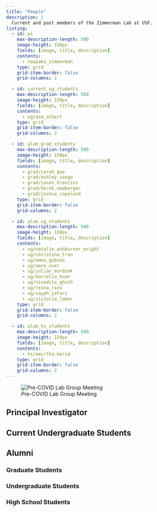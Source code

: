 ```yaml
---
title: "People"
description: |
  Current and past members of the Zimmerman Lab at USF.
listing:
  - id: pi
    max-description-length: 500
    image-height: 150px
    fields: [image, title, description]
    contents: 
      - naupaka_zimmerman
    type: grid
    grid-item-border: false
    grid-columns: 2

  - id: current_ug_students
    max-description-length: 500
    image-height: 150px
    fields: [image, title, description]
    contents: 
      - ug/ava_albert
    type: grid
    grid-item-border: false
    grid-columns: 2

  - id: alum_grad_students
    max-description-length: 500
    image-height: 150px
    fields: [image, title, description]
    contents: 
      - grad/sarah_gao
      - grad/ashley_sango
      - grad/jason_krastins
      - grad/derek_newberger
      - grad/joshua_copeland
    type: grid
    grid-item-border: false
    grid-columns: 2 

  - id: alum_ug_students
    max-description-length: 500
    image-height: 150px
    fields: [image, title, description]
    contents: 
      - ug/natalie_ashburner_wright
      - ug/christina_tran
      - ug/emma_gibson
      - ug/emre_ovet
      - ug/julian_murdzek
      - ug/marcello_kuan
      - ug/nivedita_ghosh
      - ug/reina_rios
      - ug/sayeh_jafari
      - ug/victoria_lamar
    type: grid
    grid-item-border: false
    grid-columns: 2

  - id: alum_hs_students
    max-description-length: 500
    image-height: 150px
    fields: [image, title, description]
    contents: 
      - hs/amirtha_maria
    type: grid
    grid-item-border: false
    grid-columns: 2
---
```

![Pre-COVID Lab Group Meeting](lab.jpg)

## Principal Investigator

::: {#pi}
:::

## Current Undergraduate Students

::: {#current_ug_students}
:::

## Alumni

### Graduate Students

::: {#alum_grad_students}
:::

### Undergraduate Students

::: {#alum_ug_students}
:::

### High School Students

::: {#alum_hs_students}
:::
